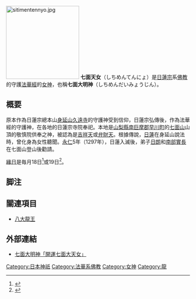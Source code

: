 [[File:sitimentennyo.jpg|200px]]
'''七面天女'''（しちめんてんにょ）是[[日蓮宗|日蓮宗]]系[[佛教|佛教]]的守護[[法華經|法華經]]的[[女神|女神]]，也稱'''七面大明神'''（しちめんだいみょうじん）。

==概要==
原本作為日蓮宗總本山[[身延山|身延山]][[久遠寺|久遠寺]]的守護神受到信仰，日蓮宗弘傳後，作為法華經的守護神，在各地的日蓮宗寺院奉祀。本地是[[山梨縣|山梨縣]][[南巨摩郡|南巨摩郡]][[早川町|早川町]]的[[七面山|七面山]]山頂的敬慎院供奉之神，被認為是[[吉祥天|吉祥天]]或[[弁財天|弁財天]]。根據傳說，[[日蓮|日蓮]]在身延山說法時，曾化身為女性聽聞。[[永仁_(日本)|永仁]]5年（1297年），日蓮入滅後，弟子[[日朗|日朗]]和[[南部實長|南部實長]]在七面山登山後勸請。

[[緣日|緣日]]是毎月18日<ref>{{Cite web |url=http://www.kuonji.jp/shichimenzan/shichi-event.htm |title=身延山久遠寺のホームページ |accessdate=2020-11-13 |archive-date=2020-11-16 |archive-url=https://web.archive.org/web/20201116005913/https://www.kuonji.jp/shichimenzan/shichi-event.htm |dead-url=no }}</ref>或19日<ref>{{Cite web |url=http://www.7okunoin.net/oryouri.html |title=七面山奥之院のホームページ |accessdate=2020-11-13 |archive-date=2017-10-03 |archive-url=https://web.archive.org/web/20171003034820/http://www.7okunoin.net/oryouri.html |dead-url=no }}</ref>。

==脚注==
<references/>

==關連項目==
* [[八大龍王|八大龍王]]

== 外部連結 ==
* [https://www.honkouji.com/butsujin/7mendaimyoujin 七面大明神「開運七面大天女」]{{Wayback|url=https://www.honkouji.com/butsujin/7mendaimyoujin |date=20200929161047 }}

[[Category:日本神祇|Category:日本神祇]]
[[Category:法華系佛教|Category:法華系佛教]]
[[Category:女神|Category:女神]]
[[Category:龍|Category:龍]]